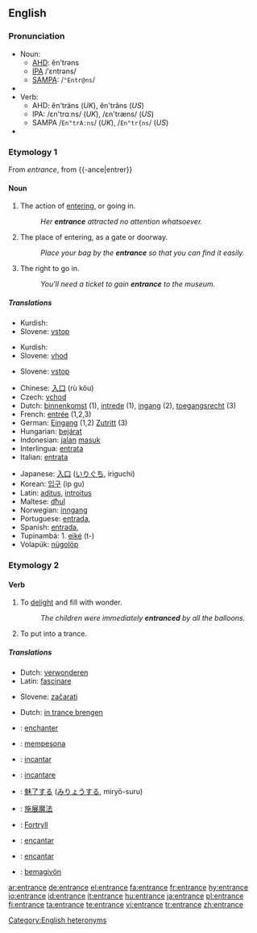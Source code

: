{{wikipedia|dab=entrance}}
==English==

===Pronunciation===
*Noun:
**[[AHD]]: ĕn'trəns
**[[IPA]] /ˈɛntrəns/
**[[SAMPA]]: /<tt>"Entr@ns</tt>/
*{{audio|en-us-entrance-noun.ogg|Audio (US)}}
*Verb:
**AHD: ĕn'träns (''UK''), ĕn'trăns (''US'')
**IPA: /εn'trɑːns/ (''UK''), /εn'træns/ (''US'')
**SAMPA /<tt>En"trA:ns</tt>/ (''UK''), /<tt>En"tr{ns</tt>/ (''US'')
*{{audio|en-us-entrance-verb.ogg|Audio (US)}}

===Etymology 1===
From {{MF.}} ''entrance'', from {{-ance|entrer}}

====Noun====
{{en-noun|-|s}}

# {{countable}} The action of [[entering]], or going in.
#:''Her '''entrance''' attracted no attention whatsoever.''
# {{countable}} The place of entering, as a gate or doorway.
#:''Place your bag by the '''entrance''' so that you can find it easily.''
# {{uncountable}} The right to go in.
#:''You'll need a ticket to gain '''entrance''' to the museum.''

=====Translations=====
{{trans-top|The action of entering, or going in}}
{{trans-mid}}
*Kurdish: {{KUchar|[[چونه‌ژوره‌وه‌]]}}
*Slovene: [[vstop]] {{m}}
{{trans-bottom}}

{{trans-top|The place of entering, as a gate or doorway}}
{{trans-mid}}
*Kurdish: {{KUchar|[[قاپی]]}}
*Slovene: [[vhod]] {{m}}
{{trans-bottom}}

{{trans-top|The right to go in}}
{{trans-mid}}
*Slovene: [[vstop]] {{m}}
{{trans-bottom}}

{{checktrans}}
{{trans-top|Translations to be categorized}}
*Chinese: [[入口]] (rù kǒu)
*Czech: [[vchod]]
*Dutch: [[binnenkomst]] {{f}} (1), [[intrede]] {{f}} (1), [[ingang]] {{m}} (2), [[toegangsrecht]] {{n}} (3)
*French: [[entrée]] {{f}} (1,2,3)
*German: [[Eingang]] {{m}} (1,2) [[Zutritt]] {{m}} (3)
*Hungarian: [[bejárat]]
*Indonesian: [[jalan]] [[masuk]]
*Interlingua: [[entrata]]
*Italian: [[entrata]]
{{trans-mid}}
*Japanese: [[入口]] ([[いりぐち]], iriguchi)
*Korean: [[입구]] (ip gu)
*Latin: [[aditus]], [[introitus]]
*Maltese: [[dħul]]
*Norwegian: [[inngang]]
*Portuguese: [[entrada]], {{f}}
*Spanish: [[entrada]], {{f}}
*Tupinambá: 1. [[eiké]] (t-)
*Volapük: [[nügolöp]]
{{trans-bottom}}

===Etymology 2===
{{en-|trance}}

====Verb====
{{en-verb|entranc|ing}}

# {{transitive}} To [[delight]] and fill with wonder.
#:''The children were immediately '''entranced''' by all the balloons.''
# {{transitive}} To put into a trance.

=====Translations=====
{{trans-top|To delight}}
*Dutch: [[verwonderen]]
*Latin: [[fascinare]]
{{trans-mid}}
*Slovene: [[začarati]]
{{trans-bottom}}

{{trans-top|To put into trance}}
*Dutch: [[in trance brengen]]
{{trans-mid}}
{{trans-bottom}}

{{checktrans}}
*{{ttbc|French}}: [[enchanter]]
*{{ttbc|Indonesian}}: [[pesona|mempesona]]
*{{ttbc|Interlingua}}: [[incantar]]
*{{ttbc|Italian}}: [[incantare]]
*{{ttbc|Japanese}}: [[魅了|魅了する]] ([[みりょう|みりょうする]], miryō-suru)
*{{ttbc|Mandarin Chinese}}: [[施展魔法]]
*{{ttbc|Norwegian}}: [[Fortryll]]
*{{ttbc|Portuguese}}: [[encantar]]
*{{ttbc|Spanish}}: [[encantar]]
*{{ttbc|Volapük}}: [[bemagivön]]

[[Category:English heteronyms]]

[[ar:entrance]]
[[de:entrance]]
[[el:entrance]]
[[fa:entrance]]
[[fr:entrance]]
[[hy:entrance]]
[[io:entrance]]
[[id:entrance]]
[[it:entrance]]
[[hu:entrance]]
[[ja:entrance]]
[[pl:entrance]]
[[fi:entrance]]
[[ta:entrance]]
[[te:entrance]]
[[vi:entrance]]
[[tr:entrance]]
[[zh:entrance]]